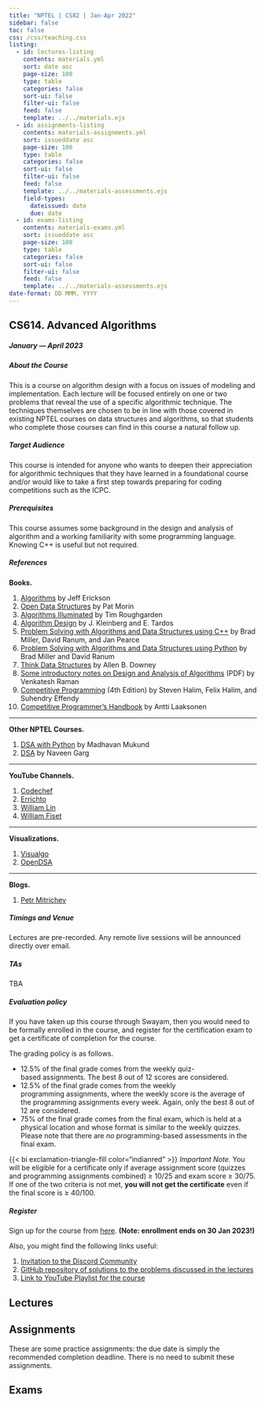 ```yaml
---
title: "NPTEL | CS82 | Jan-Apr 2022"
sidebar: false
toc: false
css: /css/teaching.css
listing:
  - id: lectures-listing
    contents: materials.yml
    sort: date asc
    page-size: 100
    type: table
    categories: false
    sort-ui: false
    filter-ui: false
    feed: false
    template: ../../materials.ejs
  - id: assignments-listing
    contents: materials-assignments.yml
    sort: issueddate asc
    page-size: 100
    type: table
    categories: false
    sort-ui: false
    filter-ui: false
    feed: false
    template: ../../materials-assessments.ejs
    field-types: 
      dateissued: date
      due: date
  - id: exams-listing
    contents: materials-exams.yml
    sort: issueddate asc
    page-size: 100
    type: table
    categories: false
    sort-ui: false
    filter-ui: false
    feed: false
    template: ../../materials-assessments.ejs
date-format: DD MMM, YYYY
---
```



:::{.column-body-outset}

## CS614. Advanced Algorithms

##### January --- April 2023

:::{.callout-note collapse="true" icon="false"}

##### About the Course
This is a course on algorithm design with a focus on issues of modeling and implementation. Each lecture will be focused entirely on one or two problems that reveal the use of a specific algorithmic technique. The techniques themselves are chosen to be in line with those covered in existing NPTEL courses on data structures and algorithms, so that students who complete those courses can find in this course a natural follow up. 

:::
:::{.callout-note collapse="true" icon="false"}

##### Target Audience
This course is intended for anyone who wants to deepen their appreciation for algorithmic techniques that they have learned in a foundational course and/or would like to take a first step towards preparing for coding competitions such as the ICPC. 

:::
:::{.callout-tip collapse="true" icon="false"}

##### Prerequisites
This course assumes some background in the design and analysis of algorithm and a working familiarity with some programming language. Knowing C++ is useful but not required. 

:::
:::{.callout-tip collapse="true" icon="false"}

##### References

**Books.**

1. [Algorithms](http://algorithms.wtf/) by Jeff Erickson
2. [Open Data Structures](https://cdn.discordapp.com/attachments/857140787179552805/871729741957300234/Some_very_basic_introductory_notes_on_Algorithm_Design_and_Analysis_aimed_at_college_teachers_and_st.pdf) by Pat Morin
3. [Algorithms Illuminated](http://www.algorithmsilluminated.org/) by Tim Roughgarden
4. [Algorithm Design](https://www.cs.princeton.edu/~wayne/kleinberg-tardos/) by J. Kleinberg and E. Tardos
5. [Problem Solving with Algorithms and Data Structures using C++](https://runestone.academy/runestone/books/published/cppds/index.html) by Brad Miller, David Ranum, and Jan Pearce
6. [Problem Solving with Algorithms and Data Structures using Python](https://runestone.academy/runestone/books/published/pythonds3/index.html) by Brad Miller and David Ranum
7. [Think Data Structures](https://greenteapress.com/wp/think-data-structures/) by Allen B. Downey
8. [Some introductory notes on Design and Analysis of Algorithms](https://cdn.discordapp.com/attachments/857140787179552805/871729741957300234/Some_very_basic_introductory_notes_on_Algorithm_Design_and_Analysis_aimed_at_college_teachers_and_st.pdf) (PDF) by Venkatesh Raman
9. [Competitive Programming](https://cpbook.net/) (4th Edition) by Steven Halim, Felix Halim, and Suhendry Effendy
10. [Competitive Programmer’s Handbook](https://cses.fi/book/book.pdf) by Antti Laaksonen

---

**Other NPTEL Courses.** 

1. [DSA with Python](https://nptel.ac.in/courses/106/106/106106145/) by Madhavan Mukund 
2. [DSA](https://nptel.ac.in/courses/106/102/106102064/) by Naveen Garg

---

**YouTube Channels.** 

1. [Codechef](https://www.youtube.com/channel/UCh-5M0r0SBgb5xNCFXG7aXQ) 
2. [Errichto](https://www.youtube.com/channel/UCBr_Fu6q9iHYQCh13jmpbrg) 
3. [William Lin](https://www.youtube.com/channel/UCKuDLsO0Wwef53qdHPjbU2Q) 
4. [William Fiset](https://www.youtube.com/user/purpongie)

---

**Visualizations.** 

1. [Visualgo](https://visualgo.net/en) 
2. [OpenDSA](https://opendsa.org/)

---

**Blogs.** 

1. [Petr Mitrichev](https://petr-mitrichev.blogspot.com/)

:::
:::{.callout-caution collapse="true" icon="false"}

##### Timings and Venue
Lectures are pre-recorded. Any remote live sessions will be announced directly over email.

:::
:::{.callout-caution collapse="true" icon="false"}

##### TAs
TBA
:::
:::{.callout-important collapse="true" icon="false"}

##### Evaluation policy

If you have taken up this course through Swayam, then you would need to be formally enrolled in the course, and register for the certification exam to get a certificate of completion for the course. 

The grading policy is as follows.

- 12.5% of the final grade comes from the weekly quiz-based assignments. The best 8 out of 12 scores are considered.
- 12.5% of the final grade comes from the weekly programming assignments, where the weekly score is the average of the programming assignments every week. Again, only the best 8 out of 12 are considered.
- 75% of the final grade comes from the final exam, which is held at a physical location and whose format is similar to the weekly quizzes. Please note that there are *no* programming-based assessments in the final exam.


{{< bi exclamation-triangle-fill color="indianred" >}} _Important Note._ You will be eligible for a certificate only if average assignment score (quizzes and programming assignments combined) $\geq$ 10/25 and exam score $\geq$ 30/75. If one of the two criteria is not met, **you will not get the certificate** even if the final score is $\geq$ 40/100.


:::

:::{.callout-important collapse="true" icon="false"}

##### Register

Sign up for the course from [here](https://onlinecourses.nptel.ac.in/noc23_cs30/preview). **(Note: enrollment ends on 30 Jan 2023!)**

Also, you might find the following links useful:

1. [Invitation to the Discord Community](https://discord.gg/etdD3SSJ6T)
2. [GitHub repository of solutions to the problems discussed in the lectures](https://github.com/noc21-cs99/lectures/)
3. [Link to YouTube Playlist for the course](https://www.youtube.com/playlist?list=PLyqSpQzTE6M9p9pKxFGpskf4voY45T2DZ)
:::

::: {.panel-tabset}
## Lectures

::: {#lectures-listing}
:::


## Assignments

<p>These are some practice assignments: the due date is simply the recommended completion deadline. There is no need to submit these assignments.</p>

::: {#assignments-listing}
:::

## Exams

::: {#exams-listing}
:::


:::

:::